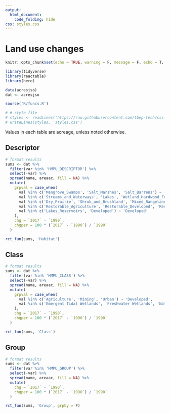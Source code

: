 ```yaml
---
output: 
  html_document:
    code_folding: hide
css: styles.css
---
```


# Land use changes {.tabset}
  
```r
knitr::opts_chunk$set(echo = TRUE, warning = F, message = F, echo = T, fig.path = 'figs/', dev.args = list(family = 'serif'), fig.path = 'figures/')

library(tidyverse)
library(reactable)
library(here)

data(acresjso)
dat <- acresjso

source('R/funcs.R')

# # style file
# styles <- readLines('https://raw.githubusercontent.com/tbep-tech/css-styling/master/styles.css')
# writeLines(styles, 'styles.css')
```

Values in each table are acreage, unless noted otherwise. 

## Descriptor

```r
# format results
sums <- dat %>%
  filter(var %in% 'HMPU_DESCRIPTOR') %>% 
  select(-var) %>% 
  spread(name, areaac, fill = NA) %>% 
  mutate(
    grpval = case_when(
      val %in% c('Mangrove_Swamps', 'Salt_Marshes', 'Salt_Barrens') ~ 'Tidal Wetlands', 
      val %in% c('Streams_and_Waterways', 'Lakes', 'Wetland_Hardwood_Forests','Wetland_Coniferous_Forests', 'Wetland_Forested_Mixed',  'Vegetated_Non-Forested_Wetlands') ~ 'Freshwater Wetlands', 
      val %in% c('Dry_Prairie', 'Shrub_and_Brushland', 'Mixed_Rangeland', 'Upland_Coniferous_Forest', 'Upland_Hardwood_Forest') ~ 'Native Uplands',
      val %in% c('Restorable_Agriculture', 'Restorable_Developed', 'Restorable_Mining', 'Restorable_Shoreline', 'Restorable_Pond') ~ 'Opportunity Areas', 
      val %in% c('Lakes_Reservoirs', 'Developed') ~ 'Developed'
    ), 
    chg = `2017` - `1990`,
    chgper = 100 * (`2017` - `1990`) / `1990`
  )

rct_fun(sums, 'Habitat')
```

## Class

```r
# format results
sums <- dat %>%
  filter(var %in% 'HMPU_CLASS') %>% 
  select(-var) %>% 
  spread(name, areaac, fill = NA) %>% 
  mutate(
    grpval = case_when(
      val %in% c('Agriculture', 'Mining', 'Urban') ~ 'Developed', 
      val %in% c('Emergent Tidal Wetlands', 'Freshwater Wetlands', 'Native Forested Uplands', 'Native Non-Forested Uplands') ~ 'Native'
    ), 
    chg = `2017` - `1990`,
    chgper = 100 * (`2017` - `1990`) / `1990`
  )

rct_fun(sums, 'Class')
```

## Group

```r
# format results
sums <- dat %>%
  filter(var %in% 'HMPU_GROUP') %>% 
  select(-var) %>% 
  spread(name, areaac, fill = NA) %>% 
  mutate(
    chg = `2017` - `1990`,
    chgper = 100 * (`2017` - `1990`) / `1990`
  )

rct_fun(sums, 'Group', grpby = F)
```

